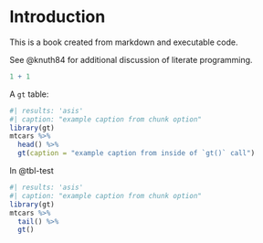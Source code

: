 # Introduction

This is a book created from markdown and executable code.

See @knuth84 for additional discussion of literate programming.

```r
1 + 1
```

A `gt` table:

```r
#| results: 'asis'
#| caption: "example caption from chunk option" 
library(gt)
mtcars %>%
  head() %>% 
  gt(caption = "example caption from inside of `gt()` call")
```

In @tbl-test



```r
#| results: 'asis'
#| caption: "example caption from chunk option" 
library(gt)
mtcars %>%
  tail() %>% 
  gt()
```
